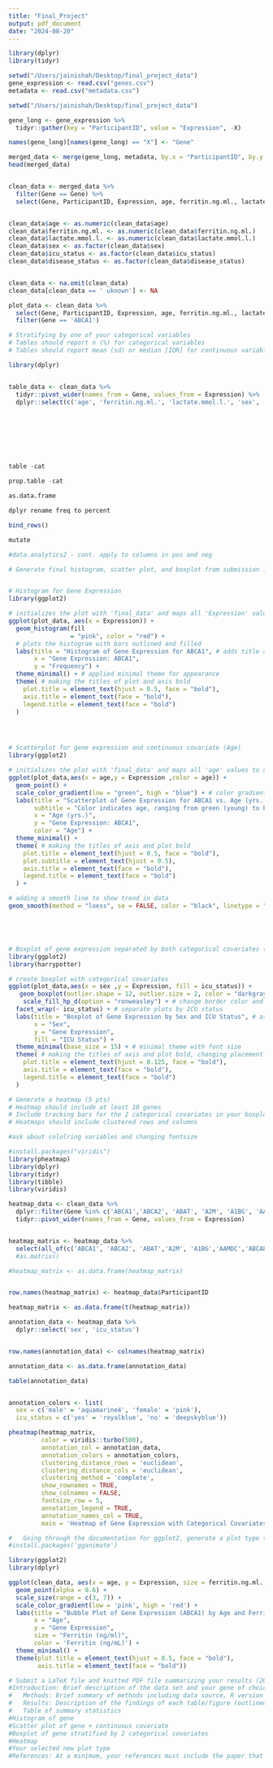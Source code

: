 ```yaml
---
title: "Final_Project"
output: pdf_document
date: "2024-08-20"
---
```

```r

library(dplyr)
library(tidyr)

setwd("/Users/jainishah/Desktop/final_project_data")
gene_expression <- read.csv("genes.csv")
metadata <- read.csv("metadata.csv")

setwd("/Users/jainishah/Desktop/final_project_data")

gene_long <- gene_expression %>%
  tidyr::gather(key = "ParticipantID", value = "Expression", -X)

names(gene_long)[names(gene_long) == "X"] <- "Gene"

merged_data <- merge(gene_long, metadata, by.x = "ParticipantID", by.y = "participant_id")
head(merged_data)


clean_data <- merged_data %>%
  filter(Gene == Gene) %>%
  select(Gene, ParticipantID, Expression, age, ferritin.ng.ml., lactate.mmol.l., sex, icu_status, disease_status)


clean_data$age <- as.numeric(clean_data$age)
clean_data$ferritin.ng.ml. <- as.numeric(clean_data$ferritin.ng.ml.)
clean_data$lactate.mmol.l. <- as.numeric(clean_data$lactate.mmol.l.)
clean_data$sex <- as.factor(clean_data$sex)
clean_data$icu_status <- as.factor(clean_data$icu_status)
clean_data$disease_status <- as.factor(clean_data$disease_status)


clean_data <- na.omit(clean_data)
clean_data[clean_data == ' uknown'] <- NA 

plot_data <- clean_data %>%
  select(Gene, ParticipantID, Expression, age, ferritin.ng.ml., lactate.mmol.l., sex, icu_status, disease_status) %>% 
  filter(Gene == 'ABCA1')


```

```r
# Stratifying by one of your categorical variables
# Tables should report n (%) for categorical variables 
# Tables should report mean (sd) or median [IQR] for continuous variables

library(dplyr)


table_data <- clean_data %>%
  tidyr::pivot_wider(names_from = Gene, values_from = Expression) %>% 
  dplyr::select(c('age', 'ferritin.ng.ml.', 'lactate.mmol.l.', 'sex', 'icu_status', 'disease_status'))








table -cat

prop.table -cat

as.data.frame

dplyr rename freq to percent

bind_rows()

mutate

#data.analytics2 - cont. apply to columns in pos and neg

```



```r
# Generate final histogram, scatter plot, and boxplot from submission 1 (i.e. only for your first gene of interest) incorporating all feedback from your presentations 


# Histogram for Gene Expression
library(ggplot2)

# initializes the plot with 'final_data' and maps all 'Expression' values to the x-axis
ggplot(plot_data, aes(x = Expression)) + 
  geom_histogram(fill
                 = "pink", color = "red") +
  # plots the histogram with bars outlined and filled
  labs(title = "Histogram of Gene Expression for ABCA1", # adds title and axis labels
       x = "Gene Expression: ABCA1",
       y = "Frequency") + 
  theme_minimal() + # applied minimal theme for appearance 
  theme( # making the titles of plot and axis bold
    plot.title = element_text(hjust = 0.5, face = "bold"),
    axis.title = element_text(face = "bold"),
    legend.title = element_text(face = "bold")
  )




# Scatterplot for gene expression and continuous covariate (Age)
library(ggplot2)

# initializes the plot with 'final_data' and maps all 'age' values to x-axis 'Expression' values to the y-axis
ggplot(plot_data,aes(x = age,y = Expression ,color = age)) + 
  geom_point() + 
  scale_color_gradient(low = "green", high = "blue") + # color gradient for age 
  labs(title = "Scatterplot of Gene Expression for ABCA1 vs. Age (yrs.)", # title for plot and axis 
       subtitle = "Color indicates age, ranging from green (young) to blue (old)",
       x = "Age (yrs.)",
       y = "Gene Expression: ABCA1",
       color = "Age") + 
  theme_minimal() +
  theme( # making the titles of axis and plot bold 
    plot.title = element_text(hjust = 0.5, face = "bold"),
    plot.subtitle = element_text(hjust = 0.5), 
    axis.title = element_text(face = "bold"),
    legend.title = element_text(face = "bold")
  ) +

# adding a smooth line to show trend in data 
geom_smooth(method = "loess", se = FALSE, color = "black", linetype = "dashed")





# Boxplot of gene expression separated by both categorical covariates (Sex and ICU Status)
library(ggplot2)
library(harrypotter)

# create boxplot with categorical covariates 
ggplot(plot_data,aes(x = sex ,y = Expression, fill = icu_status)) +
   geom_boxplot(outlier.shape = 12, outlier.size = 2, color = "darkgray", lwd = 0.8, alpha = 0.7) + 
    scale_fill_hp_d(option = "ronweasley") + # change border color and box details 
  facet_wrap(~ icu_status) + # separate plots by ICU status
  labs(title = "Boxplot of Gene Expression by Sex and ICU Status", # assigned titles for axis and plot 
       x = "Sex",
       y = "Gene Expression",
       fill = "ICU Status") + 
  theme_minimal(base_size = 15) + # minimal theme with font size 
  theme( # making the titles of axis and plot bold, changing placement of titles 
    plot.title = element_text(hjust = 0.125, face = "bold"),
    axis.title = element_text(face = "bold"),
    legend.title = element_text(face = "bold")
  ) 
```


```r
# Generate a heatmap (5 pts)
# Heatmap should include at least 10 genes
# Include tracking bars for the 2 categorical covariates in your boxplot
# Heatmaps should include clustered rows and columns 

#ask about cololring variables and changing fontsize

#install.packages("viridis")
library(pheatmap)
library(dplyr)
library(tidyr)
library(tibble)
library(viridis)

heatmap_data <- clean_data %>%
  dplyr::filter(Gene %in% c('ABCA1','ABCA2', 'ABAT', 'A2M', 'A1BG', 'AAMDC', 'ABCA8','ABCA10','ABCA7','AASS')) %>% 
  tidyr::pivot_wider(names_from = Gene, values_from = Expression)


heatmap_matrix <- heatmap_data %>%
  select(all_of(c('ABCA1', 'ABCA2', 'ABAT','A2M', 'A1BG','AAMDC','ABCA8','ABCA10','ABCA7','AASS'))) #%>%
  #as.matrix()

#heatmap_matrix <- as.data.frame(heatmap_matrix)


row.names(heatmap_matrix) <- heatmap_data$ParticipantID

heatmap_matrix <- as.data.frame(t(heatmap_matrix))

annotation_data <- heatmap_data %>%
  dplyr::select('sex', 'icu_status')


row.names(annotation_data) <- colnames(heatmap_matrix)

annotation_data <- as.data.frame(annotation_data)

table(annotation_data)


annotation_colors <- list(
  sex = c('male' = 'aquamarine4', 'female' = 'pink'),
  icu_status = c('yes' = 'royalblue', 'no' = 'deepskyblue'))

pheatmap(heatmap_matrix,
         color = viridis::turbo(500),
         annotation_col = annotation_data,
         annotation_colors = annotation_colors,
         clustering_distance_rows = 'euclidean',
         clustering_distance_cols = 'euclidean',
         clustering_method = 'complete',
         show_rownames = TRUE,
         show_colnames = FALSE,
         fontsize_row = 5,
         annotation_legend = TRUE,
         annotation_names_col = TRUE,
         main = 'Heatmap of Gene Expression with Categorical Covariates: Sex, ICU Status)')

```

```r
#	Going through the documentation for ggplot2, generate a plot type that we did not previously discuss in class that describes your data in a new and unique way (5 pts) 
#install.packages('gganimate')

library(ggplot2)
library(dplyr)

ggplot(clean_data, aes(x = age, y = Expression, size = ferritin.ng.ml., color = ferritin.ng.ml.)) +
  geom_point(alpha = 0.6) +
  scale_size(range = c(3, 7)) +  
  scale_color_gradient(low = 'pink', high = 'red') +
  labs(title = "Bubble Plot of Gene Expression (ABCA1) by Age and Ferritin Levels",
       x = "Age",
       y = "Gene Expression",
       size = "Ferritin (ng/ml)", 
       color = 'Ferritin (ng/mL)') +
  theme_minimal() +
  theme(plot.title = element_text(hjust = 0.5, face = "bold"),
        axis.title = element_text(face = "bold"))

```


```r
# Submit a LaTeX file and knitted PDF file summarizing your results (20 pts total). This file should include the following sections:
#Introduction: Brief description of the data set and your gene of choice for your main plots. Additional gene descriptions aren’t required for genes included in your heatmap.
#	Methods: Brief summary of methods including data source, R version and packages, and clustering algorithm used, as discussed in class. 
#	Results: Description of the findings of each table/figure (outlined below). While you do not need to provide an extensive analysis of each item, you must provide a brief statement referencing them and then cite the relevant table or figure, as discussed in class. Example: “Gene x did not appear to be associated with covariate y (Figure 2).” Additionally, you must typeset and provide captions/figure legends for each item as discussed in class. Required elements include:
#	Table of summary statistics
#Histogram of gene
#Scatter plot of gene + continuous covariate
#Boxplot of gene stratified by 2 categorical covariates
#Heatmap
#Your selected new plot type
#References: At a minimum, your references must include the paper that the dataset came from, an original source for your gene description, and R packages used. All references should be cited within the text as shown in class.

```

